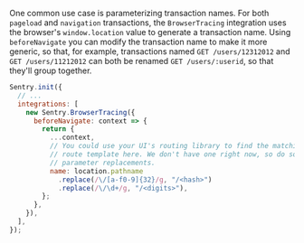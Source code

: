 One common use case is parameterizing transaction names. For both `pageload` and `navigation` transactions, the `BrowserTracing` integration uses the browser's `window.location` value to generate a transaction name. Using `beforeNavigate` you can modify the transaction name to make it more generic, so that, for example, transactions named `GET /users/12312012` and `GET /users/11212012` can both be renamed `GET /users/:userid`, so that they'll group together.

```javascript
Sentry.init({
  // ...
  integrations: [
    new Sentry.BrowserTracing({
      beforeNavigate: context => {
        return {
          ...context,
          // You could use your UI's routing library to find the matching
          // route template here. We don't have one right now, so do some basic
          // parameter replacements.
          name: location.pathname
            .replace(/\/[a-f0-9]{32}/g, "/<hash>")
            .replace(/\/\d+/g, "/<digits>"),
        };
      },
    }),
  ],
});
```
